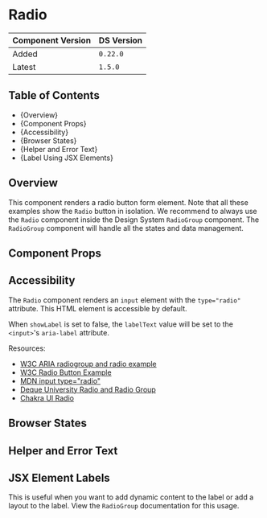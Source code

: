 

<Meta of={RadioStories} />

# Radio

| Component Version | DS Version |
| ----------------- | ---------- |
| Added             | `0.22.0`   |
| Latest            | `1.5.0`    |

## Table of Contents

- {<Link href="#overview" target="_self">Overview</Link>}
- {<Link href="#component-props" target="_self">Component Props</Link>}
- {<Link href="#accessibility" target="_self">Accessibility</Link>}
- {<Link href="#browser-states" target="_self">Browser States</Link>}
- {<Link href="#helper-and-error-text" target="_self">Helper and Error Text</Link>}
- {<Link href="#label-using-jsx-elements" target="_self">Label Using JSX Elements</Link>}

## Overview

<Description of={RadioStories} />

This component renders a radio button form element. Note that all these examples
show the `Radio` button in isolation. We recommend to always use the `Radio`
component inside the Design System `RadioGroup` component. The `RadioGroup`
component will handle all the states and data management.

## Component Props

<Canvas of={RadioStories.Controls} />

<ArgTypes of={RadioStories.Controls} />

## Accessibility

The `Radio` component renders an `input` element with the `type="radio"` attribute.
This HTML element is accessible by default.

When `showLabel` is set to false, the `labelText` value will be set to the
`<input>`'s `aria-label` attribute.

Resources:

- [W3C ARIA radiogroup and radio example](https://www.w3.org/TR/2016/WD-wai-aria-practices-1.1-20160317/examples/radio/radio.html)
- [W3C Radio Button Example](https://www.w3.org/TR/2017/WD-wai-aria-practices-1.1-20170628/examples/radio/radio-1/radio-1.html)
- [MDN input type="radio"](https://developer.mozilla.org/en-US/docs/Web/HTML/Element/input/radio)
- [Deque University Radio and Radio Group](https://dequeuniversity.com/library/aria/radio-and-radio-group)
- [Chakra UI Radio](https://chakra-ui.com/docs/components/form/radio)

## Browser States

<Canvas of={RadioStories.BrowserStates} />

## Helper and Error Text

<Canvas of={RadioStories.HelperAndErrorText} />

## JSX Element Labels

This is useful when you want to add dynamic content to the label or add
a layout to the label. View the `RadioGroup` documentation for this
usage.

<Canvas of={RadioStories.LabelUsingJSXElements} />
